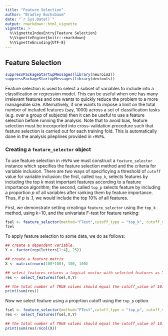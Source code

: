 ```yaml
---
title: "Feature Selection"
author: "Bradley Buchsbaum"
date: "`r Sys.Date()`"
output: rmarkdown::html_vignette
vignette: >
  %\VignetteIndexEntry{Feature Selection}
  %\VignetteEngine{knitr::rmarkdown}
  %\VignetteEncoding{UTF-8}
---
```



## Feature Selection

```r
suppressPackageStartupMessages(library(neuroim2))
suppressPackageStartupMessages(library(devtools))
```

Feature selection is used to select a subset of variables to include into a classification or regression model. This can be useful when one has many irrelevant features and one wants to quickly reduce the problem to a more manageable size. Alternatively, if one wants to impose a limit on the total number of included features (say, 1000) across  a set of classification tasks (e.g. over a group of subjects) then it can be useful to use a feature selection before running the analysis. Note that to avoid bias, feature selection must be incorported into cross-validation procedure such that feature selection is carried out for each training fold. This is automatically done in the analysis pileplines provided in `rMVPA`.

### Creating a `feature_selector` object

To use feature selection in `rMVPA` we must construct a `feature_selector` instance which specifies the feature selection method and the criteria for variable inclusion. There are two ways of specificying a threshold of `cutoff` value for variable inclusion: the first, called `top_k`, selects features by including the top *k* most important features according to a feature importance algorithm; the second, called `top_p` selects feature by including a proportion *p* of all variables after ranking them by feature importance. Thus, if *p* is .1, we would include the top 10% of all features. 

First, we demonstrate setting creatinga `feature_selector` using the `top_k` method, using k=10, and the univariate F-test for feature ranking:

```r

fsel <- feature_selector(method="FTest",cutoff_type = "top_k", cutoff_value = 10)
fsel

```

To apply feature selection to some data, we do as follows:

```r

## create a dependent variable.
Y <- factor(rep(letters[1:4], 25))

## create a feature matrix
X <- matrix(rnorm(100*100), 100, 100)

## select_features returns a logical vector with selected features as TRUE and otherwise FALSE
res <- select_features(fsel,X,Y)

## the total number of TRUE values should equal the cutoff_value of 10.
print(sum(res))
```

Now we select feature using a proprtion cutoff using the `top_p` option.

```r

fsel <- feature_selector(method="FTest",cutoff_type = "top_p", cutoff_value = .1)
res <- select_features(fsel,X,Y)

## the total number of TRUE values should equal the cutoff_value of 10.
print(sum(res)/ncol(X))

```






